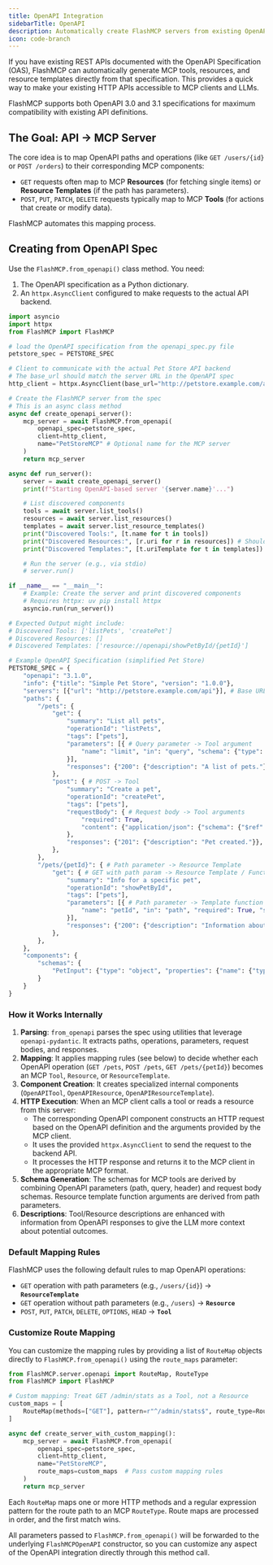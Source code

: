 ```yaml
---
title: OpenAPI Integration
sidebarTitle: OpenAPI
description: Automatically create FlashMCP servers from existing OpenAPI specifications.
icon: code-branch
---
```


If you have existing REST APIs documented with the OpenAPI Specification (OAS), FlashMCP can automatically generate MCP tools, resources, and resource templates directly from that specification. This provides a quick way to make your existing HTTP APIs accessible to MCP clients and LLMs.

FlashMCP supports both OpenAPI 3.0 and 3.1 specifications for maximum compatibility with existing API definitions.

## The Goal: API -> MCP Server

The core idea is to map OpenAPI paths and operations (like `GET /users/{id}` or `POST /orders`) to their corresponding MCP components:

-   `GET` requests often map to MCP **Resources** (for fetching single items) or **Resource Templates** (if the path has parameters).
-   `POST`, `PUT`, `PATCH`, `DELETE` requests typically map to MCP **Tools** (for actions that create or modify data).

FlashMCP automates this mapping process.

## Creating from OpenAPI Spec

Use the `FlashMCP.from_openapi()` class method. You need:

1.  The OpenAPI specification as a Python dictionary.
2.  An `httpx.AsyncClient` configured to make requests to the actual API backend.

<CodeGroup>

```python server.py
import asyncio
import httpx
from FlashMCP import FlashMCP

# load the OpenAPI specification from the openapi_spec.py file
petstore_spec = PETSTORE_SPEC

# Client to communicate with the actual Pet Store API backend
# The base_url should match the server URL in the OpenAPI spec
http_client = httpx.AsyncClient(base_url="http://petstore.example.com/api")

# Create the FlashMCP server from the spec
# This is an async class method
async def create_openapi_server():
    mcp_server = await FlashMCP.from_openapi(
        openapi_spec=petstore_spec,
        client=http_client,
        name="PetStoreMCP" # Optional name for the MCP server
    )
    return mcp_server

async def run_server():
    server = await create_openapi_server()
    print(f"Starting OpenAPI-based server '{server.name}'...")

    # List discovered components
    tools = await server.list_tools()
    resources = await server.list_resources()
    templates = await server.list_resource_templates()
    print("Discovered Tools:", [t.name for t in tools])
    print("Discovered Resources:", [r.uri for r in resources]) # Should be empty if no parameterless GETs
    print("Discovered Templates:", [t.uriTemplate for t in templates])

    # Run the server (e.g., via stdio)
    # server.run()

if __name__ == "__main__":
    # Example: Create the server and print discovered components
    # Requires httpx: uv pip install httpx
    asyncio.run(run_server())

# Expected Output might include:
# Discovered Tools: ['listPets', 'createPet']
# Discovered Resources: []
# Discovered Templates: ['resource://openapi/showPetById/{petId}']
```

```python openapi_spec.py
# Example OpenAPI Specification (simplified Pet Store)
PETSTORE_SPEC = {
    "openapi": "3.1.0",
    "info": {"title": "Simple Pet Store", "version": "1.0.0"},
    "servers": [{"url": "http://petstore.example.com/api"}], # Base URL for API calls
    "paths": {
        "/pets": {
            "get": {
                "summary": "List all pets",
                "operationId": "listPets",
                "tags": ["pets"],
                "parameters": [{ # Query parameter -> Tool argument
                    "name": "limit", "in": "query", "schema": {"type": "integer"}
                }],
                "responses": {"200": {"description": "A list of pets."}},
            },
            "post": { # POST -> Tool
                "summary": "Create a pet",
                "operationId": "createPet",
                "tags": ["pets"],
                "requestBody": { # Request body -> Tool arguments
                    "required": True,
                    "content": {"application/json": {"schema": {"$ref": "#/components/schemas/PetInput"}}}
                },
                "responses": {"201": {"description": "Pet created."}},
            },
        },
        "/pets/{petId}": { # Path parameter -> Resource Template
            "get": { # GET with path param -> Resource Template / FunctionResource
                "summary": "Info for a specific pet",
                "operationId": "showPetById",
                "tags": ["pets"],
                "parameters": [{ # Path parameter -> Template function argument
                    "name": "petId", "in": "path", "required": True, "schema": {"type": "string"}
                }],
                "responses": {"200": {"description": "Information about the pet."}},
            },
        },
    },
    "components": {
        "schemas": {
            "PetInput": {"type": "object", "properties": {"name": {"type": "string"}, "tag": {"type": "string"}}},
        }
    }
}
``` 

</CodeGroup>

### How it Works Internally

1.  **Parsing**: `from_openapi` parses the spec using utilities that leverage `openapi-pydantic`. It extracts paths, operations, parameters, request bodies, and responses.
2.  **Mapping**: It applies mapping rules (see below) to decide whether each OpenAPI operation (`GET /pets`, `POST /pets`, `GET /pets/{petId}`) becomes an MCP `Tool`, `Resource`, or `ResourceTemplate`.
3.  **Component Creation**: It creates specialized internal components (`OpenAPITool`, `OpenAPIResource`, `OpenAPIResourceTemplate`).
4.  **HTTP Execution**: When an MCP client calls a tool or reads a resource from this server:
    *   The corresponding OpenAPI component constructs an HTTP request based on the OpenAPI definition and the arguments provided by the MCP client.
    *   It uses the provided `httpx.AsyncClient` to send the request to the backend API.
    *   It processes the HTTP response and returns it to the MCP client in the appropriate MCP format.
5.  **Schema Generation**: The schemas for MCP tools are derived by combining OpenAPI parameters (path, query, header) and request body schemas. Resource template function arguments are derived from path parameters.
6.  **Descriptions**: Tool/Resource descriptions are enhanced with information from OpenAPI responses to give the LLM more context about potential outcomes.

### Default Mapping Rules

FlashMCP uses the following default rules to map OpenAPI operations:

-   `GET` operation with path parameters (e.g., `/users/{id}`) -> **`ResourceTemplate`**
-   `GET` operation without path parameters (e.g., `/users`) -> **`Resource`**
-   `POST`, `PUT`, `PATCH`, `DELETE`, `OPTIONS`, `HEAD` -> **`Tool`**

### Customize Route Mapping

You can customize the mapping rules by providing a list of `RouteMap` objects directly to `FlashMCP.from_openapi()` using the `route_maps` parameter:

```python
from FlashMCP.server.openapi import RouteMap, RouteType
from FlashMCP import FlashMCP

# Custom mapping: Treat GET /admin/stats as a Tool, not a Resource
custom_maps = [
    RouteMap(methods=["GET"], pattern=r"^/admin/stats$", route_type=RouteType.TOOL)
]

async def create_server_with_custom_mapping():
    mcp_server = await FlashMCP.from_openapi(
        openapi_spec=petstore_spec,
        client=http_client,
        name="PetStoreMCP",
        route_maps=custom_maps  # Pass custom mapping rules
    )
    return mcp_server
```

Each `RouteMap` maps one or more HTTP methods and a regular expression pattern for the route path to an MCP `RouteType`. Route maps are processed in order, and the first match wins.

All parameters passed to `FlashMCP.from_openapi()` will be forwarded to the underlying `FlashMCPOpenAPI` constructor, so you can customize any aspect of the OpenAPI integration directly through this method call.

